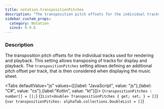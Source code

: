 ```yaml
---
title: notation.transpositionPitches
description: "The transposition pitch offsets for the individual tracks used for rendering and playback."
sidebar_custom_props:
  category: Notation
  since: 0.9.6
---
```




<SettingsHeader />

### Description
The transposition pitch offsets for the individual tracks used for rendering and playback. This setting allows transposing of tracks for display and playback.
The `transpositionPitches` setting allows defining an additional pitch offset per track, that is then considered when displaying the music sheet.

<Tabs defaultValue="js" values={[{label: "JavaScript", value: "js"},{label: "C#", value: "cs"},{label:"Kotlin", value: "kt"}]}>
<TabItem value="js">
<CodeBlock language="ts">{`transpositionPitches : number[] = [];`}</CodeBlock>
</TabItem>
<TabItem value="cs">
<CodeBlock language="csharp">{`IList<double> TranspositionPitches { get; set; } = []`}</CodeBlock>
</TabItem>
<TabItem value="kt">
<CodeBlock language="kotlin">{`var transpositionPitches: alphaTab.collections.DoubleList = []`}</CodeBlock>
</TabItem>
</Tabs>

